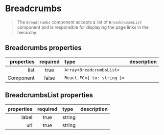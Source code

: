 
<Meta title="Components/Breadcrumbs" component={Breadcrumbs} />

# Breadcrumbs

> The `Breadcrumbs` component accepts a list of `BreadcrumbsList` component and is responsible for displaying the page links in the hierarchy.

## Breadcrumbs properties

| properties | required | type                       | description |
| ---------: | :------: | :------------------------- | :---------- |
|       list |   true   | `Array<BreadcrumbsList>`   |             |
|  Component |  false   | `React.FC<{ to: string }>` |             |

## BreadcrumbsList properties

| properties | required | type   | description |
| ---------: | :------: | :----- | :---------- |
|      label |   true   | string |             |
|        uri |   true   | string |             |

<Canvas>
  <Story name="default">
    <Breadcrumbs
      list={[
        { label: "Home", uri: `#` },
        { label: "Hosts", uri: `#` },
        { label: "Host Details", uri: `#` },
      ]}
    />
  </Story>
</Canvas>
